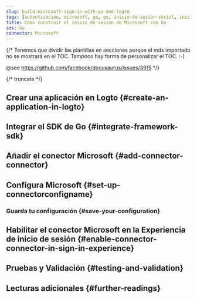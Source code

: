 ```yaml
---
slug: build-microsoft-sign-in-with-go-and-logto
tags: [autenticación, microsoft, go, go, inicio-de-sesión-social, inicio-de-sesión, login]
title: Cómo construir el inicio de sesión de Microsoft con Go
sdk: Go
connector: Microsoft
---
```


{/*
  Tenemos que dividir las plantillas en secciones porque el mdx importado no se mostrará en el TOC.
  Tampoco hay forma de personalizar el TOC. :-)

  @see https://github.com/facebook/docusaurus/issues/3915
*/}




{/* truncate */}

<Intro connector={connector} sdk="Go" link="https://go.dev" />

## Crear una aplicación en Logto \{#create-an-application-in-logto}

<CreateApplication type="Traditional web" framework="Go" />

## Integrar el SDK de Go \{#integrate-framework-sdk}

<IntegrateSdk />

## Añadir el conector Microsoft \{#add-connector-connector}

<AddSocialConnector connector={connector} framework="Go" />

## Configura Microsoft \{#set-up-connectorconfigname}

<ConnectorGuide />

### Guarda tu configuración \{#save-your-configuration}

<SaveYourConfiguration connector={connector} />

## Habilitar el conector Microsoft en la Experiencia de inicio de sesión \{#enable-connector-connector-in-sign-in-experience}

<EnableSocialConnector connector={connector} />

## Pruebas y Validación \{#testing-and-validation}

<TestingAndValidation connector={connector} sdk="Go" />

## Lecturas adicionales \{#further-readings}

<FurtherReadings />
